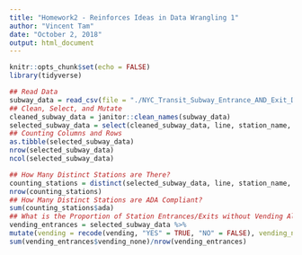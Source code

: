 ```yaml
---
title: "Homework2 - Reinforces Ideas in Data Wrangling 1"
author: "Vincent Tam"
date: "October 2, 2018"
output: html_document
---
```

```r
knitr::opts_chunk$set(echo = FALSE)
library(tidyverse)
```
```r
## Read Data
subway_data = read_csv(file = "./NYC_Transit_Subway_Entrance_AND_Exit_Data.csv")
## Clean, Select, and Mutate
cleaned_subway_data = janitor::clean_names(subway_data)
selected_subway_data = select(cleaned_subway_data, line, station_name, station_latitude, station_longitude, route1:route11, entry, vending, entrance_type, ada) %>% mutate(entry = recode(entry, "YES" = TRUE, "NO" = FALSE)) 
## Counting Columns and Rows
as.tibble(selected_subway_data)
nrow(selected_subway_data)
ncol(selected_subway_data)
```
```r
## How Many Distinct Stations are There?
counting_stations = distinct(selected_subway_data, line, station_name, ada)
nrow(counting_stations)
## How Many Distinct Stations are ADA Compliant?
sum(counting_stations$ada)
## What is the Proportion of Station Entrances/Exits without Vending Allow Entrance?
vending_entrances = selected_subway_data %>%
mutate(vending = recode(vending, "YES" = TRUE, "NO" = FALSE), vending_none = !(vending == entry))
sum(vending_entrances$vending_none)/nrow(vending_entrances) 
```